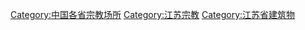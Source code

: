 [[Category:中国各省宗教场所|Category:中国各省宗教场所]]
[[Category:江苏宗教|Category:江苏宗教]]
[[Category:江苏省建筑物|Category:江苏省建筑物]]